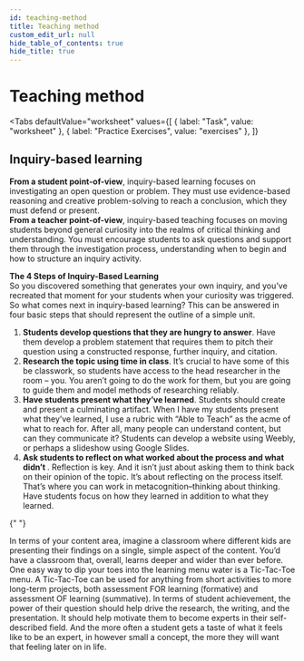 ```yaml
---
id: teaching-method
title: Teaching method
custom_edit_url: null
hide_table_of_contents: true
hide_title: true
---
```



<Theme alkanes />

# Teaching method

<Tabs
  defaultValue="worksheet"
  values={[
    { label: "Task", value: "worksheet" },
    { label: "Practice Exercises", value: "exercises" },
  ]}
>

<TabItem value="worksheet">

## Inquiry-based learning

**From a student point-of-view**, inquiry-based learning focuses on investigating an open question or problem. They must use evidence-based reasoning and creative problem-solving to reach a conclusion, which they must defend or present.  
**From a teacher point-of-view**, inquiry-based teaching focuses on moving students beyond general curiosity into the realms of critical thinking and understanding. You must encourage students to ask questions and support them through the investigation process, understanding when to begin and how to structure an inquiry activity.

**The 4 Steps of Inquiry-Based Learning**  
So you discovered something that generates your own inquiry, and you’ve recreated that moment for your students when your curiosity was triggered. So what comes next in inquiry-based learning? This can be answered in four basic steps that should represent the outline of a simple unit.

<ol>
  <li>
    <strong>Students develop questions that they are hungry to answer</strong>.
    Have them develop a problem statement that requires them to pitch their
    question using a constructed response, further inquiry, and citation.
  </li>
  <li>
    <strong>Research the topic using time in class</strong>. It’s crucial to
    have some of this be classwork, so students have access to the head
    researcher in the room – you. You aren’t going to do the work for them, but
    you are going to guide them and model methods of researching reliably.
  </li>
  <li>
    <strong>Have students present what they’ve learned</strong>. Students should
    create and present a culminating artifact. When I have my students present
    what they’ve learned, I use a rubric with “Able to Teach” as the acme of
    what to reach for. After all, many people can understand content, but can
    they communicate it? Students can develop a website using Weebly, or perhaps
    a slideshow using Google Slides.
  </li>
  <li>
    <strong>
      Ask students to reflect on what worked about the process and what didn’t
    </strong>
    . Reflection is key. And it isn’t just about asking them to think back on their
    opinion of the topic. It’s about reflecting on the process itself. That’s where
    you can work in metacognition–thinking about thinking. Have students focus on
    how they learned in addition to what they learned.
  </li>
</ol>{" "}

In terms of your content area, imagine a classroom where different kids are presenting their findings on a single, simple aspect of the content. You’d have a classroom that, overall, learns deeper and wider than ever before.  
One easy way to dip your toes into the learning menu water is a Tic-Tac-Toe menu. A Tic-Tac-Toe can be used for anything from short activities to more long-term projects, both assessment FOR learning (formative) and assessment OF learning (summative).
In terms of student achievement, the power of their question should help drive the research, the writing, and the presentation. It should help motivate them to become experts in their self-described field. And the more often a student gets a taste of what it feels like to be an expert, in however small a concept, the more they will want that feeling later on in life.

</TabItem>

<TabItem value="exercises">
  <Frame src="https://learningapps.org/watch?v=p9m9yq6vj21" height="580px" />
</TabItem>

</Tabs>
